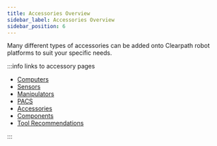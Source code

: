 ```yaml
---
title: Accessories Overview
sidebar_label: Accessories Overview
sidebar_position: 6
---
```


Many different types of accessories can be added onto Clearpath robot platforms to suit your specific needs.

:::info links to accessory pages

- [Computers](./computers)
- [Sensors](./sensors)
- [Manipulators](./manipulators)
- [PACS](./pacs)
- [Accessories](./accessories)
- [Components](./components)
- [Tool Recommendations](./tools)

:::